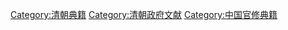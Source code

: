 [[Category:清朝典籍|Category:清朝典籍]]
[[Category:清朝政府文献|Category:清朝政府文献]]
[[Category:中国官修典籍|Category:中国官修典籍]]
